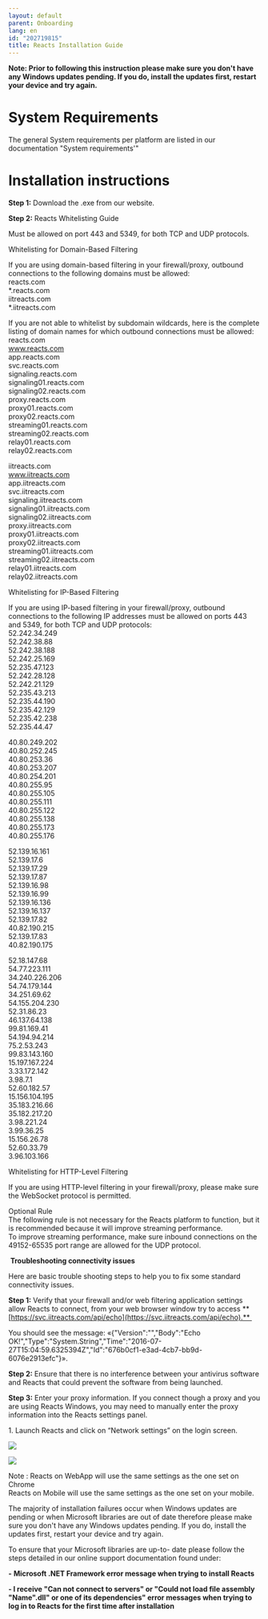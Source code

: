 ```yaml
---
layout: default
parent: Onboarding
lang: en
id: "202719815"
title: Reacts Installation Guide
---
```

**Note: Prior to following this instruction please make sure you don't have any Windows updates pending. If you do, install the updates first, restart your device and try again.** 

**System Requirements**
=====================

The general System requirements per platform are listed in our documentation "System requirements'"

**Installation instructions**
=====================================

**Step 1:** Download the .exe from our website.

**Step 2:** Reacts Whitelisting Guide

Must be allowed on port 443 and 5349, for both TCP and UDP protocols.

Whitelisting for Domain-Based Filtering

If you are using domain-based filtering in your firewall/proxy, outbound connections to the following domains must be allowed:  
reacts.com  
\*.reacts.com  
iitreacts.com  
\*.iitreacts.com

If you are not able to whitelist by subdomain wildcards, here is the complete listing of domain names for which outbound connections must be allowed:  
reacts.com  
www.reacts.com  
app.reacts.com  
svc.reacts.com  
signaling.reacts.com  
signaling01.reacts.com  
signaling02.reacts.com  
proxy.reacts.com  
proxy01.reacts.com  
proxy02.reacts.com  
streaming01.reacts.com  
streaming02.reacts.com  
relay01.reacts.com  
relay02.reacts.com

iitreacts.com  
www.iitreacts.com  
app.iitreacts.com  
svc.iitreacts.com  
signaling.iitreacts.com  
signaling01.iitreacts.com  
signaling02.iitreacts.com  
proxy.iitreacts.com  
proxy01.iitreacts.com  
proxy02.iitreacts.com  
streaming01.iitreacts.com  
streaming02.iitreacts.com  
relay01.iitreacts.com  
relay02.iitreacts.com

Whitelisting for IP-Based Filtering

If you are using IP-based filtering in your firewall/proxy, outbound connections to the following IP addresses must be allowed on ports 443 and 5349, for both TCP and UDP protocols:  
52.242.34.249  
52.242.38.88  
52.242.38.188  
52.242.25.169  
52.235.47.123  
52.242.28.128  
52.242.21.129  
52.235.43.213  
52.235.44.190  
52.235.42.129  
52.235.42.238  
52.235.44.47

40.80.249.202  
40.80.252.245  
40.80.253.36  
40.80.253.207  
40.80.254.201  
40.80.255.95  
40.80.255.105  
40.80.255.111  
40.80.255.122  
40.80.255.138  
40.80.255.173  
40.80.255.176

52.139.16.161  
52.139.17.6  
52.139.17.29  
52.139.17.87  
52.139.16.98  
52.139.16.99  
52.139.16.136  
52.139.16.137  
52.139.17.82  
40.82.190.215  
52.139.17.83  
40.82.190.175

52.18.147.68  
54.77.223.111  
34.240.226.206  
54.74.179.144  
34.251.69.62  
54.155.204.230  
52.31.86.23  
46.137.64.138  
99.81.169.41  
54.194.94.214  
75.2.53.243  
99.83.143.160  
15.197.167.224  
3.33.172.142  
3.98.7.1  
52.60.182.57  
15.156.104.195  
35.183.216.66  
35.182.217.20  
3.98.221.24  
3.99.36.25  
15.156.26.78  
52.60.33.79  
3.96.103.166

Whitelisting for HTTP-Level Filtering

If you are using HTTP-level filtering in your firewall/proxy, please make sure the WebSocket protocol is permitted.

Optional Rule  
The following rule is not necessary for the Reacts platform to function, but it is recommended because it will improve streaming performance.  
To improve streaming performance, make sure inbound connections on the 49152-65535 port range are allowed for the UDP protocol.

 **Troubleshooting connectivity issues**

Here are basic trouble shooting steps to help you to fix some standard connectivity issues. 

**Step 1:** Verify that your firewall and/or web filtering application settings allow Reacts to connect, from your web browser window try to access **[https://svc.iitreacts.com/api/echo](https://svc.iitreacts.com/api/echo).** 

You should see the message: «{"Version":"","Body":"Echo OK!","Type":"System.String","Time":"2016-07-27T15:04:59.6325394Z","Id":"676b0cf1-e3ad-4cb7-bb9d-6076e2913efc"}».

**Step 2:** Ensure that there is no interference between your antivirus software and Reacts that could prevent the software from being launched.

**Step 3:** Enter your proxy information. If you connect though a proxy and you are using Reacts Windows, you may need to manually enter the proxy information into the Reacts settings panel.

1\. Launch Reacts and click on “Network settings” on the login screen.

![](@assets/attachments/2016-09-12_17-00-58.jpg)

![](@assets/attachments/2016-09-12_17-02-32.jpg)

Note : Reacts on WebApp will use the same settings as the one set on Chrome  
Reacts on Mobile will use the same settings as the one set on your mobile.

The majority of installation failures occur when Windows updates are pending or when Microsoft libraries are out of date therefore please make sure you don't have any Windows updates pending. If you do, install the updates first, restart your device and try again. 

To ensure that your Microsoft libraries are up-to- date please follow the steps detailed in our online support documentation found under: 

**\-** **Microsoft .NET Framework error message when trying to install Reacts** 

**\- I receive "Can not connect to servers" or "Could not load file assembly "Name".dll" or one of its dependencies" error messages when trying to log in to Reacts for the first time after installation**


